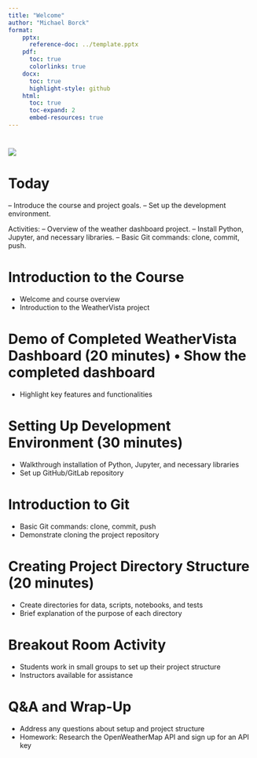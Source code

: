 ```yaml
---
title: "Welcome"
author: "Michael Borck"
format:
    pptx:
      reference-doc: ../template.pptx
    pdf:
      toc: true
      colorlinks: true
    docx:
      toc: true
      highlight-style: github
    html:
      toc: true
      toc-expand: 2
      embed-resources: true
---
```


# 
![](../images/curtin-copy-right.png)

# Today
– Introduce the course and project goals.
– Set up the development environment.

Activities:
  – Overview of the weather dashboard project.
  – Install Python, Jupyter, and necessary libraries. 
  – Basic Git commands: clone, commit, push.

# Introduction to the Course
- Welcome and course overview
- Introduction to the WeatherVista project

# Demo of Completed WeatherVista Dashboard (20 minutes) • Show the completed dashboard
- Highlight key features and functionalities

# Setting Up Development Environment (30 minutes)
- Walkthrough installation of Python, Jupyter, and necessary libraries 
- Set up GitHub/GitLab repository

# Introduction to Git
- Basic Git commands: clone, commit, push
- Demonstrate cloning the project repository

# Creating Project Directory Structure (20 minutes)
- Create directories for data, scripts, notebooks, and tests
- Brief explanation of the purpose of each directory
  
# Breakout Room Activity 
- Students work in small groups to set up their project structure
- Instructors available for assistance

# Q&A and Wrap-Up
- Address any questions about setup and project structure
- Homework: Research the OpenWeatherMap API and sign up for an API key